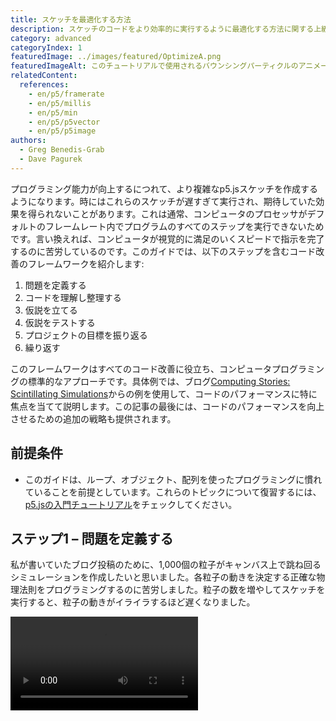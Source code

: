 ```yaml
---
title: スケッチを最適化する方法
description: スケッチのコードをより効率的に実行するように最適化する方法に関する上級チュートリアル。
category: advanced
categoryIndex: 1
featuredImage: ../images/featured/OptimizeA.png
featuredImageAlt: このチュートリアルで使用されるバウンシングパーティクルのアニメーションは、暗いキャンバス上でオレンジ色の円が跳ね回る様子を表示しています。
relatedContent:
  references:
    - en/p5/framerate
    - en/p5/millis
    - en/p5/min
    - en/p5/p5vector
    - en/p5/p5image
authors:
  - Greg Benedis-Grab
  - Dave Pagurek
---
```



プログラミング能力が向上するにつれて、より複雑なp5.jsスケッチを作成するようになります。時にはこれらのスケッチが遅すぎて実行され、期待していた効果を得られないことがあります。これは通常、コンピュータのプロセッサがデフォルトのフレームレート内でプログラムのすべてのステップを実行できないためです。言い換えれば、コンピュータが視覚的に満足のいくスピードで指示を完了するのに苦労しているのです。このガイドでは、以下のステップを含むコード改善のフレームワークを紹介します: 

1. 問題を定義する
2. コードを理解し整理する
3. 仮説を立てる
4. 仮説をテストする
5. プロジェクトの目標を振り返る
6. 繰り返す

このフレームワークはすべてのコード改善に役立ち、コンピュータプログラミングの標準的なアプローチです。具体例では、ブログ[Computing Stories: Scintillating Simulations](https://gbenedis.medium.com/computing-stories-scintillating-simulations-4dad3c480cd4)からの例を使用して、コードのパフォーマンスに特に焦点を当てて説明します。この記事の最後には、コードのパフォーマンスを向上させるための追加の戦略も提供されます。


## 前提条件

- このガイドは、ループ、オブジェクト、配列を使ったプログラミングに慣れていることを前提としています。これらのトピックについて復習するには、[p5.jsの入門チュートリアル](/tutorials)をチェックしてください。


## ステップ1 – 問題を定義する

私が書いていたブログ投稿のために、1,000個の粒子がキャンバス上で跳ね回るシミュレーションを作成したいと思いました。各粒子の動きを決定する正確な物理法則をプログラミングするのに苦労しました。粒子の数を増やしてスケッチを実行すると、粒子の動きがイライラするほど遅くなりました。

<Video src="/videos/tutorials/slow-no-fr.mp4" alt="キャンバス上で粒子が跳ね回る2Dアニメーション。" />

問題は、アニメーションの実行が遅すぎることです。視聴者の視覚体験を向上させるために、シミュレーションのスピードを上げたいと思いました。このガイドは、コードをより速く実行したい場合に役立つように設計されています。私の例を使用して、関連するステップを説明します。よければ、最終的なブログ投稿を見ることができます: [Scintillating Simulations](https://gbenedis.medium.com/computing-stories-scintillating-simulations-4dad3c480cd4)。


## ステップ2 – コードを理解し整理する

問題を定義した後、一歩下がってプログラムを振り返ってみましょう。

- 最初のステップとして、コードの各部分が何をしているのかを理解する必要があります。私はこのプロセスを進める中で、しばしばコードを再編成します。このようにコードを改善することを[*リファクタリング*](https://www.geeksforgeeks.org/refactoring-introduction-and-its-techniques/)と呼びます。
- [コメント](https://developer.mozilla.org/en-US/docs/MDN/Writing_guidelines/Writing_style_guide/Code_style_guide/JavaScript#comments)を追加するのも良いアイデアです。コメントは自分の考えを思い出すのに役立ちます。コメントは、小さな説明には短く、大きなアイデアの説明には長くできます。
- このステップで、私は`Particle`クラスの定義を`particle.js`という別のファイルに移動しました。以下は、私が開発したクラスメソッドの概要です。

```js
class Particle {
  constructor(pos, v, r, h, s) {
    // オブジェクトを作成し初期化するコード。
  }

  collide(p) {
    // ニュートン力学に基づく衝突アルゴリズムを使用して、
    // 別の粒子pとの単一の衝突を処理するコード。
  }

  bounce() {
    // 壁での反射を処理するコード。
  }

  update() {
    // 速度と重力を使用して位置を更新するコード。
  }

  show() {
    // Particleオブジェクトをキャンバス上にレンダリングするコード。
  }
}
```

発生した具体的な問題を深く理解することが重要です。この場合、アニメーションが遅く実行されているのは、フレームレートが予想よりも低いためだとわかっています。フレームレートとは、アニメーションが1秒間に表示されるフレーム数のことです。各フレームは`draw()`関数の1回の反復に相当します。

p5.jsでフレームレートを指定しない場合、デフォルトでは1秒間に60フレームのフレームレートに到達しようとします。これにより、脳が目を通じて情報を処理できる速度に基づいてスムーズなアニメーションが作成されます。1秒間に30フレーム以上の速度で動くものは、連続的に見えます。`draw()`の実行にかかる時間が増加し、1秒間に希望する回数実行するための十分な時間がなくなると、フレームレートの低下を目にするでしょう。
これが、私のアニメーションが望んでいたものと大きく異なって見えた理由です。何が起こっているのかをよりよく理解するために、[`frameRate()`](/reference/p5/frameRate)のドキュメントを参照するとよいでしょう。

以下に、フレームレートを表示したアニメーションを示します。表示することで、変更の影響を見やすくなります。

<Video src="/videos/tutorials/slow-w-fr.mp4" alt="キャンバス上に「20」前後と表示されているフレームレートとともにバウンシングパーティクルが表示されています" />

この場合、私はコードのパフォーマンスを向上させようとしています。同じようなプロセスが、コードの機能性の他の側面を改善する場合にも適用されます。


## ステップ3 – 仮説を立てる

コードを見直す時間を過ごした後、問題が衝突検出アルゴリズムにあるのではないかという直感を得ました。衝突を検出するために、すべての粒子のペアを比較して、それらがどれだけ近いかを判断する必要がありました。最初の粒子は他の999個の粒子と比較されます。次に2番目の粒子が他の998個の粒子と比較され、以下同様に続きます。1,000個の粒子がある場合、約1,000 x 1,000 = 1,000<sup>2</sup> = 1,000,000回の比較があります。

ループが何回実行されるかを見積もることは、コードの実行にかかる時間を判断する良い方法です。プログラマーは時々、アルゴリズムの複雑さを記述する[ビッグOの表記法](https://www.freecodecamp.org/news/big-o-notation-why-it-matters-and-why-it-doesnt-1674cfa8a23c/)を使用します。私の衝突アルゴリズムの時間複雑度はO(*n*<sup>2</sup>)と言えます。なぜなら、必要な比較の数は粒子の数*n*の2乗だからです。1,000個の場合、約1,000<sup>2</sup>回の比較があります。以下が、この作業をすべて行う`collisions()`関数です: 

```js
function collisions() {
  // 各粒子のペアについて、衝突したかどうかを判断します。
  for (let i = 0; i < particles.length - 1; i += 1) {
    for (let j = i + 1; j < particles.length; j += 1) {
      // 以下の式を簡略化するために、比較する粒子を格納するためのローカル変数b1とb2を宣言します。
      let b1 = particles[i];
      let b2 = particles[j];
      
      // 各粒子の現在の位置と速度ベクトルをコピーします。
      let pos1 = b1.pos.copy();
      let pos2 = b2.pos.copy();
      let vel1 = b1.vel.copy();
      let vel2 = b2.vel.copy();
      
      // オイラー法を使用して次の位置を計算します。
      pos1.add(vel1.mult(dt));
      pos2.add(vel2.mult(dt));
      
      // 衝突をチェックします。
      if (pos1.dist(pos2) < b1.r + b2.r) {
        b1.collide(b2);
      }
    }
  }
}
```

通常、もっとも多く実行される操作がプログラムを遅くする原因です。また、コードの他の部分も遅延に寄与している可能性があります。1,000個の粒子の位置を更新してレンダリングするのにも時間がかかります。新しい粒子位置を計算する際に[`p5.Vector.copy()`](/reference/p5.Vector/copy)メソッドを使用していることも問題かもしれません。`Particle.collide()`メソッドにも`p5.Vector.copy()`の呼び出しがあるかもしれません。オブジェクトのコピーを作成すると、ループが実行されるたびにベクトル用の新しいメモリを割り当てる必要があり、これには時間がかかります。既存のベクトルを修正することで、新しいコピーを作成する代わりに時間を節約できる可能性があります。

コードが一歩一歩何をしているのかをできるだけ理解し、それに対処するためのアイデアを練ることが重要です。コードの一部で何が起こっているのかわからない場合、[`console.log()`](/reference/console/log)や`print()`を使用して変数の値をコンソールに出力するのは素晴らしい戦略です。


## ステップ4 – 仮説をテストする

アイデアをテストするもっとも簡単な方法は、変更を加えて何が起こるかを確認することです。通常、一度に1つの変更を加えて、各変更の間にテストするのが最善です。テストの際は注意深く、慎重に行ってください。このプロセスを利用して、コードをより深く理解しましょう。

コードをテストしている間、「1,000個の粒子が本当に必要なのか?」と考えました。代わりに500個の粒子でスケッチを試してみました。

```js
let numParticles = 500;
// スケッチの残りの部分。
```

どれほどの違いがあるか見てください! `frameRate()`関数を使用して、ビジュアライゼーションにフレームレートを含めました。キャンバス上に表示していますが、代替案として`console.log(frameRate())`を使用してコンソールに出力できます。

<Columns>
<Column>
#### 変更前

<Video src="/videos/tutorials/slow-w-fr.mp4" alt="キャンバス上に「20」前後と表示されているフレームレートとともにバウンシングパーティクルが表示されています" />
</Column>
<Column>
#### 変更後

<Video src="/videos/tutorials/fast-w-fr.mp4" alt="キャンバス上に「60」前後と表示されているフレームレートとともにバウンシングパーティクルが表示されています" />
</Column>
</Columns>

スケッチは粒子が少ないとスムーズに実行されるので、その変更が問題を解決しているようです。おそらく、これが利用可能なもっとも簡単な解決策でしょう。

同様に、実際の物理法則をシミュレートする必要があるのかどうか疑問に思いました。この場合、それはプロジェクトにとって重要でしたが、ゲームの場合、物理の簡略版でも十分機能し、パフォーマンスを大幅に向上させる可能性があります。

また、元の[`p5.Vector`](/reference/p5/p5.Vector)オブジェクトを修正し、`p5.Vector.copy()`の呼び出しを避けることで、メモリをより効果的に使用できます。このような変更には注意が必要です。コードの他の場所で使用されているオブジェクトを更新すると、意図しないバグを引き起こす可能性があります。

優れた戦略は、変更を加えて`frameRate()`をベンチマーキングツールとして使用し、パフォーマンスがどのように向上したかを確認することです。フレームレートが低下した場合、問題の存在がわかります。これにより、新しいバグを誤って導入していないことも確認できます。

テストがより洗練されてくると、定量的に何が起こっているかを評価する他の方法が必要になるかもしれません。Chromeでは、開発者ツールを開いて「[FPSメーターを表示](https://developer.chrome.com/docs/devtools/performance#analyze_frames_per_second)」オプションをオンにすると、FPS（1秒あたりのフレーム数、`frameRate()`が測定する単位）のグラフを取得できます。

関数やサブルーチンの実行にかかる時間を確認したい場合もあるでしょう。これを行う簡単な方法は*手動プロファイリング*と呼ばれます。[`millis()`](/reference/p5/millis)関数を使用して、コードブロックの前後の時間をチェックできます。例えば:

```js
let start = millis(); // コードブロックの前の時間を保存します。
// 時間を測定したい処理を行います
random(0, 100);

// コードブロックの後の時間を保存します
let end = millis();
let elapsed = end - start;
console.log(`This took: ${elapsed} ms.`) // 差分、つまり経過時間を出力します。
```

プロファイリングしようとしているコードを複数回実行し、平均を計算するのが最善です。

<Callout title="注意">
`console.log()`と`print()`はコードを遅くするので、プロジェクトの最終版からは必ず削除してください! 
</Callout>

これらのステップに自信がついたら、*自動プロファイリング*を試してみるとよいでしょう。Chromeの開発者ツールには[パフォーマンス評価機能](https://developer.chrome.com/docs/devtools/performance/reference)があり、コードのパフォーマンスのスナップショットを自動的に取得できます。

Chrome DevToolsを開き、「Performance」タブに移動します。円形のボタンをクリックするかショートカット（Ctrl+E/Cmd+E）を使用して記録を開始し、ウェブページ上でユーザーのアクションをシミュレートするインタラクションを行います。データを数秒間収集した後、プロファイラーの停止ボタンをクリックします。

![記録前のChrome開発者ツールのプロファイラーのスクリーンショット。「新しい記録を開始するには記録ボタンをクリックするかCmd+Eを押してください。ページの読み込みを記録するには再読み込みボタンをクリックするかCmd+Shift+Eを押してください。記録後、ドラッグして概要の関心領域を選択してください。その後、マウスホイールまたはWASDキーでタイムラインをズームおよびパンできます。」と表示されています。](../images/advanced/chrome-record.png)

私の場合、記録をクリックした後、アニメーションを実行させただけです。プロファイラーは、CPUとメモリの使用状況を含む詳細なイベントのタイムラインをキャプチャします。これらの使用状況の数値は、アルゴリズムが遅く実行されている理由についてより深い洞察を与えてくれます。[フレームチャート](https://developer.chrome.com/docs/devtools/performance#find_the_bottleneck)を使用してパフォーマンスを表示できます。これは呼び出しスタックを視覚的に表現し、実行時間に大きく寄与している関数を強調表示します。Bottom-Upタブをクリックして、もっとも時間がかかっている関数を特定しました。

![データを記録した後のChromeプロファイラーのBottom-Upタブのスクリーンショット。テーブル形式で表示されており、Self Time、Total Time、Activityの列が見えます。Self Timeの降順でソートされています。トップ項目はcopyメソッドで、時間の48.3%を占めています。](../images/advanced/chrome-profiler-bottom-up.png)

`collisions()`関数について正しかったようです。この関数が93.4%の時間を占めています。その大部分は、そのループ内で[`p5.Vector`](/reference/p5/p5.Vector)とその`.copy()`メソッドを使用することに費やされているようです。もちろん、このツールが役立つためには、関数に適切な名前が付けられている必要があります。完全なドキュメントについては、[パフォーマンス機能リファレンス](https://developer.chrome.com/docs/devtools/performance/reference/#:~:text=%23%20The%20Bottom%2DUp%20tab,learn%20how%20to%20select%20portions.)ページを参照してください。

利用可能な異なる選択肢について十分な知識を得たら、コードをどのように改善するかを決定するときです。


## ステップ5 – 目標を振り返り、決定する

コードの最適化は、トレードオフを伴う継続的なプロセスです。何を達成しようとしているのかを慎重に考え、コードの開発は創造的なプロセスであることを忘れないでください。スケッチのコピーを作成して異なるアイデアを試し、どの解決策がもっともニーズに合っているかを確認できます。私のプロジェクトの場合、最良の解決策はシミュレーション内の粒子の数を減らすことかもしれません。

私たちが見てきたような[物理シミュレーション](https://natureofcode.com/physics-libraries/)を研究している科学者やゲーム開発者は、キャンバスをより小さな領域に分割し、同じ領域内の粒子間の衝突のみを検出するという代替戦略を開発しました。これは賢明な解決策ですが、私のコードの大幅なリファクタリングが必要になり、将来のチュートリアルの主題になるかもしれません。ゲームにおける「[空間分割](https://gameprogrammingpatterns.com/spatial-partition.html)」についてオンラインで詳細情報を探してみてください。

プロジェクトの目標にもっとも適した決定を下し、そのプロセスでコーディングについてより多くを学ぶ機会を活用してください。


## ステップ6 – 繰り返す

プログラミングは反復的なプロセスです。これらのステップを繰り返して、スケッチを開発し拡張し続けてください。ブログ投稿に取り組んでいたとき、うまく機能するアニメーションを作成するまで、これらのステップを何度も繰り返しました。繰り返すことで、一度に1つの問題に焦点を当て、スケッチを段階的に改善できました。例えば、アニメーションがスムーズに、適切な速度で実行されるように粒子の数を減らしました。


## 追加のパフォーマンス改善戦略

スケッチのパフォーマンスを向上させる方法は多数あります。以下は、さまざまなシナリオで試すことができる役立つヒントとテクニックです。


### 時間のかかるプロセスを前もって処理する

可能であれば、画像処理などの時間のかかるプロセスを前もって処理し`draw()`内で毎フレーム実行するのではなく、一度だけ実行するのが最善です。
`draw()`ができるだけ高速になるよう`setup()`中でできるだけ多くの処理を行ってください。
`preload()`関数を追加して、他の関数が開始する前にファイルをプロジェクトに読み込んでください。


### [フレンドリーエラーシステム](https://github.com/processing/p5.js/blob/main/contributor_docs/friendly_error_system.md)（FES）を無効にする

`p5.min.js`ではなく非圧縮の`p5.js`ファイルを使用する場合、関数に予期しない引数が渡されたなどの問題に関する警告を提供するフレンドリーエラーシステム（FES）があります。FESはコードを大幅に遅くする可能性があり、場合によっては最大約10倍も遅くなることがあります! スケッチの先頭に1行のコードを追加することで[FESを無効にする](https://github.com/processing/p5.js/wiki/Optimizing-p5.js-Code-for-Performance#disable-the-friendly-error-system-fes)ことができます: 

```js
p5.disableFriendlyErrors = true; // FESを無効にします
```


### ネイティブJavaScriptを使用する

p5.jsメソッドの代わりに[ネイティブJavaScript](https://developer.mozilla.org/en-US/docs/Web/JavaScript/Reference)メソッドを使用することで、コードを高速化できます。例えば、[p5.jsライブラリ](/reference/p5/min)の`min(5, 4, 3)`の代わりに、[`Math`オブジェクト](https://developer.mozilla.org/en-US/docs/Web/JavaScript/Reference/Global_Objects/Math)を使用して`Math.min(5, 4, 3)`を呼び出すことができます。

以下は、Chromeで各メソッドを10,000,000回実行した例です: 

<table>

<tr>

<th>

</th>

<th>

メソッド

</th>

<th>

時間 (ms)

</th>

</tr>

<tr>

<th rowspan="2">

ランダム

</th>

<td>

p5.js `random()`

</td>

<td>

283.88

</td>

</tr>

<tr>

<td>

ネイティブ `Math.random()`

</td>

<td>

190.01

</td>

</tr>

<tr>

<th rowspan="2">

最小値

</th>

<td>

p5.js `min()`

</td>

<td>

781.41

</td>

</tr>

<tr>

<td>

ネイティブ `Math.min()`

</td>

<td>

538.15

</td>

</tr>

</table>


### 画像処理

画像内のピクセルをループ処理する際、単に画像のサイズを縮小するか、サンプリングすることで簡単にパフォーマンスを向上させることができます。1,000 x 1,000の画像で作業している場合、1,000,000ピクセルを反復処理しています。その画像を半分の500 x 500（250,000ピクセル）に縮小すると、以前の反復の1/4だけで済むようになります。

画像のリサイズとサンプリングについては、いくつかのオプションがあります: 

- PhotoshopやGIMPなどのアプリを使用して、インポート前に画像をリサイズします。これにより、リサイズアルゴリズムを制御し、画像をシャープにするフィルターを適用できるため、おそらく最高品質の画像が得られます。
- [`p5.Image`](/reference/p5/p5.Image)の[`resize()`](/reference/p5.Image/resize)メソッドを使用して画像をリサイズします。ここでは、リサイズの処理方法についてほとんどブラウザに依存しています。詳細については、MDNの[画像レンダリング](https://developer.mozilla.org/en-US/docs/Web/CSS/image-rendering)に関する情報をチェックしてください。
- 元の画像から2番目（または3番目、4番目など）のピクセルだけを描画することで画像をサンプリングします。非常にシンプルで効果的ですが、多くのピクセルをスキップすると、画像の細かいディティールが失われるかもしれません。
- 実際には、これらはほぼ同じパフォーマンスを持っているようです。画像を事前にリサイズすることで、最終的な視覚効果をもっとも制御できます。リサイズできない場合は、スケッチ内でのサンプリングやリサイズが役立つかもしれません。
- 最後に注意! 画像を大幅にリサイズする場合や、重要な細かい詳細がある画像の場合、サンプリングやリサイズは非常に悪い結果をもたらす可能性があります。


# 次のステップ

- [コードのリファクタリング](https://www.geeksforgeeks.org/refactoring-introduction-and-its-techniques/)
- [ビッグOの表記法とは?](https://www.freecodecamp.org/news/big-o-notation-why-it-matters-and-why-it-doesnt-1674cfa8a23c/)
- [ランタイムパフォーマンスの分析 - Chrome](https://developer.chrome.com/docs/devtools/performance)
- [パフォーマンス機能リファレンス - Chrome](https://developer.chrome.com/docs/devtools/performance/reference/#:~:text=%23%20The%20Bottom%2DUp%20tab,learn%20how%20to%20select%20portions.)
- [物理ライブラリ](https://natureofcode.com/physics-libraries/)
- [空間分割](https://gameprogrammingpatterns.com/spatial-partition.html)
- [p5.js WebGLスケッチの最適化](/tutorials/optimizing-webgl-sketches)


# 参考文献

- [Scintillating Simulations](https://gbenedis.medium.com/computing-stories-scintillating-simulations-4dad3c480cd4) - インスピレーションとなったブログ投稿
- [Javascriptコメント](https://www.w3schools.com/js/js_comments.asp)
- [Javascriptリファレンス](https://developer.mozilla.org/en-US/docs/Web/JavaScript/Reference)
- [画像レンダリング](https://developer.mozilla.org/en-US/docs/Web/CSS/image-rendering)
- [Math関数](https://developer.mozilla.org/en-US/docs/Web/JavaScript/Reference/Global_Objects/Math)
- [p5.jsフレンドリーエラーシステム](https://github.com/processing/p5.js/blob/main/contributor_docs/friendly_error_system.md)
- [p5.jsリファレンス](/reference/)

